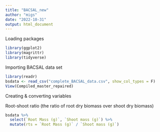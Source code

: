 ```yaml
---
title: "BACSAL_new"
author: "migs"
date: "2022-10-31"
output: html_document
---
```

Loading packages
```r
library(ggplot2)
library(magrittr)
library(tidyverse)

```



Importing BACSAL data set
```r

library(readr)
bsdata <- read_csv("complete_BACSAL_data.csv", show_col_types = F)
View(Compiled_master_repaired)

```

Creating & converting variables

Root-shoot ratio (the ratio of root dry biomass over shoot dry biomass)
```r
bsdata %>% 
  select(`Root Mass (g)`, `Shoot mass (g)`) %>% 
  mutate(rts = `Root Mass (g)` / `Shoot mass (g)`)

```
















